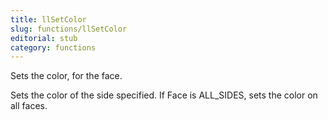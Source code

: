 ```yaml
---
title: llSetColor
slug: functions/llSetColor
editorial: stub
category: functions
---
```


<LSLFunction name="llSetColor"/>

Sets the color, for the face.

Sets the color of the side specified. If Face is ALL_SIDES, sets the color on all faces.
